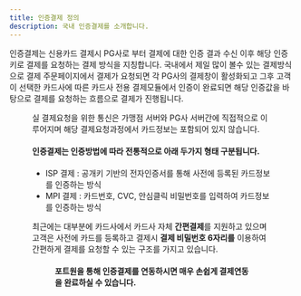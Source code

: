 ```yaml
---
title: 인증결제 정의
description: 국내 인증결제를 소개합니다.
---
```





인증결제는 신용카드 결제시 PG사로 부터 결제에 대한 인증 결과 수신 이후 해당 인증키로 결제를 요청하는 결제 방식을 지칭합니다. 국내에서 제일 많이 볼수 있는 결제방식으로 결제 주문페이지에서 결제가 요청되면 각 PG사의 결제창이 활성화되고 그후 고객이 선택한 카드사에 따른 카드사 전용 결제모듈에서 인증이 완료되면 해당 인증값을 바탕으로 결제를 요청하는 흐름으로 결제가 진행됩니다.

<Figure src="/gitbook-assets/ko/image (313).png" caption="일반적인 인증결제 Flow" />

<Hint style="info">
실 결제요청을 위한 통신은 가맹점 서버와 PG사 서버간에 직접적으로 이루어지며 해당 결제요청과정에서 카드정보는 포함되어 있지 않습니다.

</Hint>

#### 인증결제는 인증방법에 따라 전통적으로 아래 두가지 형태 구분됩니다.

* ISP 결제 : 공개키 기반의 전자인증서를 통해 사전에 등록된 카드정보를 인증하는 방식
* MPI 결제 : 카드번호, CVC, 안심클릭 비밀번호를 입력하여 카드정보를 인증하는 방식

최근에는 대부분에 카드사에서 카드사 자체 **간편결제**를 지원하고 있으며 고객은 사전에 카드를 등록하고 결제시 **결제 비밀번호 6자리를** 이용하여 간편하게 결제를 요청할 수 있는 구조를 가지고 있습니다.

<Figure src="/gitbook-assets/ko/image (250).png" caption="NHN KCP 인증결제 신한카드 간편 결제 화면" />

#### 포트원을 통해 인증결제를 연동하시면 매우 손쉽게 결제연동을 완료하실 수 있습니다.

